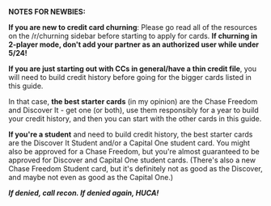 **NOTES FOR NEWBIES:**

**If you are new to credit card churning**: Please go read all of the resources on the /r/churning sidebar before starting to apply for cards. **If churning in 2-player mode, don't add your partner as an authorized user while under 5/24!**

**If you are just starting out with CCs in general/have a thin credit file**, you will need to build credit history before going for the bigger cards listed in this guide.

In that case, **the best starter cards** (in my opinion) are the Chase Freedom and Discover It - get one (or both), use them responsibly for a year to build your credit history, and then you can start with the other cards in this guide.

**If you're a student** and need to build credit history, the best starter cards are the Discover It Student and/or a Capital One student card. You might also be approved for a Chase Freedom, but you're almost guaranteed to be approved for Discover and Capital One student cards. (There's also a new Chase Freedom Student card, but it's definitely not as good as the Discover, and maybe not even as good as the Capital One.)

**_If denied, call recon. If denied again, HUCA!_**
